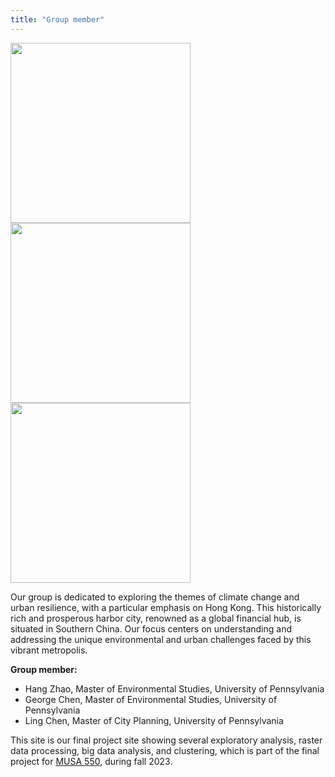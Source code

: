 ```yaml
---
title: "Group member"
---
```


<!-- Use a grid -->
::: {.grid}

<!-- Left column has a width of 4/12 and shows a picture of us -->
::: {.g-col-4}
![](images/Hang_pic.jpg){width=3in}
![](images/George_pic.jpg){width=3in}
![](images/Ling's Selfie.jpg){width=3in}
:::

<!-- Text gets a column with width 8/12 -->
::: {.g-col-8}

Our group is dedicated to exploring the themes of climate change and urban resilience, with a particular emphasis on Hong Kong. This historically rich and prosperous harbor city, renowned as a global financial hub, is situated in Southern China. Our focus centers on understanding and addressing the unique environmental and urban challenges faced by this vibrant metropolis. 

**Group member:**

- Hang Zhao, Master of Environmental Studies, University of Pennsylvania
- George Chen, Master of Environmental Studies, University of Pennsylvania
- Ling Chen, Master of City Planning, University of Pennsylvania


This site is our final project site showing several exploratory analysis, raster data processing, big data analysis, and clustering, which is part of the final project for [MUSA 550](https://musa-550-fall-2023.github.io/), during fall 2023. 


::: 

:::



